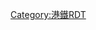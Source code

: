 {{Routemap|collapse=yes|title=南港島綫|title-bg={{港鐵顏色|南港島}}|title-color=white|inline=<includeonly>yes</includeonly>|map=
~~公里~~
\\\tCONTg_deepsky~~ ~~ ~~ ~~[[東鐵綫]]往{{stl|MTR|羅湖}}及{{stl|MTR|落馬洲}} {{rmri|u}}
tCONTgq_red\tXBHF-Rq_red!~HUBa\tCONTfq_red\tSTR_deepsky~~ ~~ ~~ ~~[[荃灣綫]]{{BSsplit|往{{stl|MTR|中環}} {{rmri|l}}|往{{stl|MTR|荃灣}} {{rmri|r}}}}
utCONTgq\utXBHF-Lq!~HUB\utCONTfq\tSTR_deepsky~~ ~~ ~~ ~~[[港島綫]]{{BSsplit|往{{stl|MTR|堅尼地城}} {{rmri|l}}|往{{stl|MTR|柴灣}} {{rmri|r}}}}
\HUBlf\tKBHFa_lime!~HUBq\tKBHFe_deepsky!~HUBeq~~0.0~~{{stl|MTR|金鐘}} {{mrs|TWL|B}} {{mrs|ISL|B}} {{mrs|EAL|B}}
\tSTR_lime~~ ~~[[南風隧道]]~~ ~~
\htSTRe_lime
\hBHF_lime~~3.9~~{{站|海洋公園}}~~ ~~[[香港海洋公園]]
\\hABZgl_lime\hSTR+re!~STR+r_lime
\\hSTR_lime\KDSTe_lime~~ ~~ ~~[[港鐵黃竹坑車廠|黃竹坑車廠]]
\exKBHFa_purple!~HUBaq\hBHF_lime!~HUBeq\~~4.6~~{{站|黃竹坑}} {{mrs|SILW|B}}
extCONTgq_purple\extSTRr_purple\hSTR_lime\~~ ~~ ~~ ~~[[南港島綫西段]]往{{stl|MTR|香港大學}} {{rmri|l}}
WDOCKSm!~MFADEgq\WDOCKSm\WDOCKSm!~MSTR!~hSTR_lime\WDOCKSm!~MFADEfq~~ ~~ ~~ ~~[[香港仔海峽大橋]]跨[[香港仔海峽]]
\htSTRa_lime
\tBHF_lime~~6.0~~{{站|利東}}
\tKBHFe_lime~~6.9~~{{站|海怡半島}}
|bottom={{navbar|港鐵RDT/南港島綫}}
}}<noinclude>

{{Rdt intro|[[港鐵]][[南港島綫]]}}

[[Category:港鐵RDT]]
</noinclude>